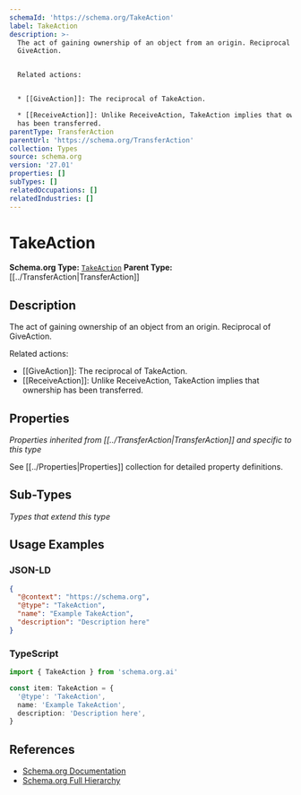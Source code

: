 ```yaml
---
schemaId: 'https://schema.org/TakeAction'
label: TakeAction
description: >-
  The act of gaining ownership of an object from an origin. Reciprocal of
  GiveAction.


  Related actions:


  * [[GiveAction]]: The reciprocal of TakeAction.

  * [[ReceiveAction]]: Unlike ReceiveAction, TakeAction implies that ownership
  has been transferred.
parentType: TransferAction
parentUrl: 'https://schema.org/TransferAction'
collection: Types
source: schema.org
version: '27.01'
properties: []
subTypes: []
relatedOccupations: []
relatedIndustries: []
---
```

# TakeAction

**Schema.org Type:** [`TakeAction`](https://schema.org/TakeAction)
**Parent Type:** [[../TransferAction|TransferAction]]

## Description

The act of gaining ownership of an object from an origin. Reciprocal of GiveAction.

Related actions:

* [[GiveAction]]: The reciprocal of TakeAction.
* [[ReceiveAction]]: Unlike ReceiveAction, TakeAction implies that ownership has been transferred.

## Properties

*Properties inherited from [[../TransferAction|TransferAction]] and specific to this type*

See [[../Properties|Properties]] collection for detailed property definitions.

## Sub-Types

*Types that extend this type*

## Usage Examples

### JSON-LD

```json
{
  "@context": "https://schema.org",
  "@type": "TakeAction",
  "name": "Example TakeAction",
  "description": "Description here"
}
```

### TypeScript

```typescript
import { TakeAction } from 'schema.org.ai'

const item: TakeAction = {
  '@type': 'TakeAction',
  name: 'Example TakeAction',
  description: 'Description here',
}
```

## References

- [Schema.org Documentation](https://schema.org/TakeAction)
- [Schema.org Full Hierarchy](https://schema.org/docs/full.html)
